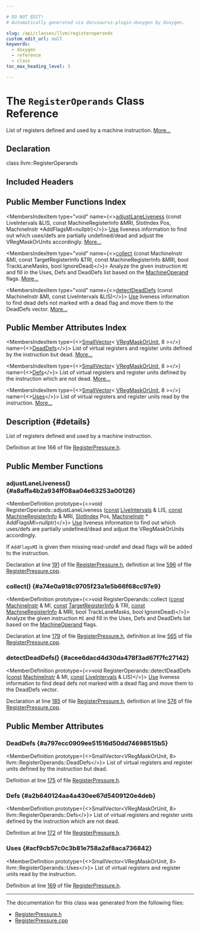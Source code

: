 ```yaml
---

# DO NOT EDIT!
# Automatically generated via docusaurus-plugin-doxygen by Doxygen.

slug: /api/classes/llvm/registeroperands
custom_edit_url: null
keywords:
  - doxygen
  - reference
  - class
toc_max_heading_level: 3

---
```





# The `RegisterOperands` Class Reference

<DoxygenPage pluginConfig={pluginConfig}>

List of registers defined and used by a machine instruction. <a href="#details">More...</a>

## Declaration

<CodeBlock>class llvm::RegisterOperands</CodeBlock>

## Included Headers

<IncludesList>
<IncludesListItem
  filePath="llvm/CodeGen/RegisterPressure.h"
  permalink="/docs/api/files/include/include/llvm/include/llvm/codegen/registerpressure-h"
  isLocal="true" />
</IncludesList>

## Public Member Functions Index

<MembersIndex>

<MembersIndexItem
  type="void"
  name={<><a href="#a8affa4b2a934ff08aa04e63253a00126">adjustLaneLiveness</a> (const LiveIntervals &amp;LIS, const MachineRegisterInfo &amp;MRI, SlotIndex Pos, MachineInstr &#42;AddFlagsMI=nullptr)</>}>
<a href="/docs/api/classes/llvm/use">Use</a> liveness information to find out which uses/defs are partially undefined/dead and adjust the VRegMaskOrUnits accordingly. <a href="#a8affa4b2a934ff08aa04e63253a00126">More...</a>
</MembersIndexItem>

<MembersIndexItem
  type="void"
  name={<><a href="#a74e0a918c9705f23a1e5b66f68cc97e9">collect</a> (const MachineInstr &amp;MI, const TargetRegisterInfo &amp;TRI, const MachineRegisterInfo &amp;MRI, bool TrackLaneMasks, bool IgnoreDead)</>}>
Analyze the given instruction <code>MI</code> and fill in the Uses, Defs and DeadDefs list based on the <a href="/docs/api/classes/llvm/machineoperand">MachineOperand</a> flags. <a href="#a74e0a918c9705f23a1e5b66f68cc97e9">More...</a>
</MembersIndexItem>

<MembersIndexItem
  type="void"
  name={<><a href="#acee6dacd4d30da478f3ad67f7fc27142">detectDeadDefs</a> (const MachineInstr &amp;MI, const LiveIntervals &amp;LIS)</>}>
<a href="/docs/api/classes/llvm/use">Use</a> liveness information to find dead defs not marked with a dead flag and move them to the DeadDefs vector. <a href="#acee6dacd4d30da478f3ad67f7fc27142">More...</a>
</MembersIndexItem>

</MembersIndex>

## Public Member Attributes Index

<MembersIndex>

<MembersIndexItem
  type={<><a href="/docs/api/classes/llvm/smallvector">SmallVector</a>&lt; <a href="/docs/api/structs/llvm/vregmaskorunit">VRegMaskOrUnit</a>, 8 &gt;</>}
  name={<><a href="#a797ecc0909ee51516d50dd74698515b5">DeadDefs</a></>}>
List of virtual registers and register units defined by the instruction but dead. <a href="#a797ecc0909ee51516d50dd74698515b5">More...</a>
</MembersIndexItem>

<MembersIndexItem
  type={<><a href="/docs/api/classes/llvm/smallvector">SmallVector</a>&lt; <a href="/docs/api/structs/llvm/vregmaskorunit">VRegMaskOrUnit</a>, 8 &gt;</>}
  name={<><a href="#a2b640124aa4a430ee67d5409120e4deb">Defs</a></>}>
List of virtual registers and register units defined by the instruction which are not dead. <a href="#a2b640124aa4a430ee67d5409120e4deb">More...</a>
</MembersIndexItem>

<MembersIndexItem
  type={<><a href="/docs/api/classes/llvm/smallvector">SmallVector</a>&lt; <a href="/docs/api/structs/llvm/vregmaskorunit">VRegMaskOrUnit</a>, 8 &gt;</>}
  name={<><a href="#acf9cb57c0c3b81e758a2af8aca736842">Uses</a></>}>
List of virtual registers and register units read by the instruction. <a href="#acf9cb57c0c3b81e758a2af8aca736842">More...</a>
</MembersIndexItem>

</MembersIndex>

## Description {#details}

List of registers defined and used by a machine instruction.

Definition at line 166 of file <a href="/docs/api/files/include/include/llvm/include/llvm/codegen/registerpressure-h">RegisterPressure.h</a>.

<SectionDefinition>

## Public Member Functions

### adjustLaneLiveness() {#a8affa4b2a934ff08aa04e63253a00126}

<MemberDefinition
  prototype={<>void RegisterOperands::adjustLaneLiveness (<a href="/docs/api/files/lib/lib/target/lib/target/aarch64/aarch64promoteconstant-cpp/#a90f8350fecae261c25be85d38b451bff">const</a> <a href="/docs/api/classes/llvm/liveintervals">LiveIntervals</a> &amp; LIS, <a href="/docs/api/files/lib/lib/target/lib/target/aarch64/aarch64promoteconstant-cpp/#a90f8350fecae261c25be85d38b451bff">const</a> <a href="/docs/api/classes/llvm/machineregisterinfo">MachineRegisterInfo</a> &amp; MRI, <a href="/docs/api/classes/llvm/slotindex">SlotIndex</a> Pos, <a href="/docs/api/classes/llvm/machineinstr">MachineInstr</a> &#42; AddFlagsMI=nullptr)</>}>
<a href="/docs/api/classes/llvm/use">Use</a> liveness information to find out which uses/defs are partially undefined/dead and adjust the VRegMaskOrUnits accordingly.

If <code>AddFlagsMI</code> is given then missing read-undef and dead flags will be added to the instruction.

Declaration at line <a href="/docs/api/files/include/include/llvm/include/llvm/codegen/registerpressure-h/#l00191">191</a> of file <a href="/docs/api/files/include/include/llvm/include/llvm/codegen/registerpressure-h">RegisterPressure.h</a>, definition at line <a href="/docs/api/files/lib/lib/codegen/registerpressure-cpp/#l00596">596</a> of file <a href="/docs/api/files/lib/lib/codegen/registerpressure-cpp">RegisterPressure.cpp</a>.
</MemberDefinition>

### collect() {#a74e0a918c9705f23a1e5b66f68cc97e9}

<MemberDefinition
  prototype={<>void RegisterOperands::collect (<a href="/docs/api/files/lib/lib/target/lib/target/aarch64/aarch64promoteconstant-cpp/#a90f8350fecae261c25be85d38b451bff">const</a> <a href="/docs/api/classes/llvm/machineinstr">MachineInstr</a> &amp; MI, <a href="/docs/api/files/lib/lib/target/lib/target/aarch64/aarch64promoteconstant-cpp/#a90f8350fecae261c25be85d38b451bff">const</a> <a href="/docs/api/classes/llvm/targetregisterinfo">TargetRegisterInfo</a> &amp; TRI, <a href="/docs/api/files/lib/lib/target/lib/target/aarch64/aarch64promoteconstant-cpp/#a90f8350fecae261c25be85d38b451bff">const</a> <a href="/docs/api/classes/llvm/machineregisterinfo">MachineRegisterInfo</a> &amp; MRI, bool TrackLaneMasks, bool IgnoreDead)</>}>
Analyze the given instruction <code>MI</code> and fill in the Uses, Defs and DeadDefs list based on the <a href="/docs/api/classes/llvm/machineoperand">MachineOperand</a> flags.

Declaration at line <a href="/docs/api/files/include/include/llvm/include/llvm/codegen/registerpressure-h/#l00179">179</a> of file <a href="/docs/api/files/include/include/llvm/include/llvm/codegen/registerpressure-h">RegisterPressure.h</a>, definition at line <a href="/docs/api/files/lib/lib/codegen/registerpressure-cpp/#l00565">565</a> of file <a href="/docs/api/files/lib/lib/codegen/registerpressure-cpp">RegisterPressure.cpp</a>.
</MemberDefinition>

### detectDeadDefs() {#acee6dacd4d30da478f3ad67f7fc27142}

<MemberDefinition
  prototype={<>void RegisterOperands::detectDeadDefs (<a href="/docs/api/files/lib/lib/target/lib/target/aarch64/aarch64promoteconstant-cpp/#a90f8350fecae261c25be85d38b451bff">const</a> <a href="/docs/api/classes/llvm/machineinstr">MachineInstr</a> &amp; MI, <a href="/docs/api/files/lib/lib/target/lib/target/aarch64/aarch64promoteconstant-cpp/#a90f8350fecae261c25be85d38b451bff">const</a> <a href="/docs/api/classes/llvm/liveintervals">LiveIntervals</a> &amp; LIS)</>}>
<a href="/docs/api/classes/llvm/use">Use</a> liveness information to find dead defs not marked with a dead flag and move them to the DeadDefs vector.

Declaration at line <a href="/docs/api/files/include/include/llvm/include/llvm/codegen/registerpressure-h/#l00185">185</a> of file <a href="/docs/api/files/include/include/llvm/include/llvm/codegen/registerpressure-h">RegisterPressure.h</a>, definition at line <a href="/docs/api/files/lib/lib/codegen/registerpressure-cpp/#l00576">576</a> of file <a href="/docs/api/files/lib/lib/codegen/registerpressure-cpp">RegisterPressure.cpp</a>.
</MemberDefinition>

</SectionDefinition>

<SectionDefinition>

## Public Member Attributes

### DeadDefs {#a797ecc0909ee51516d50dd74698515b5}

<MemberDefinition
  prototype={<>SmallVector&lt;VRegMaskOrUnit, 8&gt; llvm::RegisterOperands::DeadDefs</>}>
List of virtual registers and register units defined by the instruction but dead.

Definition at line <a href="/docs/api/files/include/include/llvm/include/llvm/codegen/registerpressure-h/#l00175">175</a> of file <a href="/docs/api/files/include/include/llvm/include/llvm/codegen/registerpressure-h">RegisterPressure.h</a>.
</MemberDefinition>

### Defs {#a2b640124aa4a430ee67d5409120e4deb}

<MemberDefinition
  prototype={<>SmallVector&lt;VRegMaskOrUnit, 8&gt; llvm::RegisterOperands::Defs</>}>
List of virtual registers and register units defined by the instruction which are not dead.

Definition at line <a href="/docs/api/files/include/include/llvm/include/llvm/codegen/registerpressure-h/#l00172">172</a> of file <a href="/docs/api/files/include/include/llvm/include/llvm/codegen/registerpressure-h">RegisterPressure.h</a>.
</MemberDefinition>

### Uses {#acf9cb57c0c3b81e758a2af8aca736842}

<MemberDefinition
  prototype={<>SmallVector&lt;VRegMaskOrUnit, 8&gt; llvm::RegisterOperands::Uses</>}>
List of virtual registers and register units read by the instruction.

Definition at line <a href="/docs/api/files/include/include/llvm/include/llvm/codegen/registerpressure-h/#l00169">169</a> of file <a href="/docs/api/files/include/include/llvm/include/llvm/codegen/registerpressure-h">RegisterPressure.h</a>.
</MemberDefinition>

</SectionDefinition>

<hr/>

The documentation for this class was generated from the following files:

<ul>
<li><a href="/docs/api/files/include/include/llvm/include/llvm/codegen/registerpressure-h">RegisterPressure.h</a></li>
<li><a href="/docs/api/files/lib/lib/codegen/registerpressure-cpp">RegisterPressure.cpp</a></li>
</ul>

</DoxygenPage>

